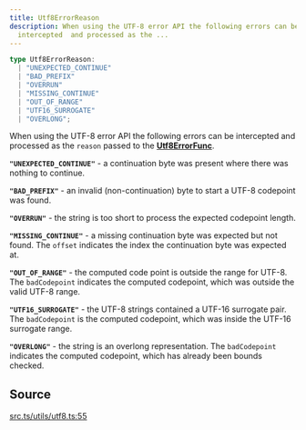```yaml
---
title: Utf8ErrorReason
description: When using the UTF-8 error API the following errors can be
  intercepted  and processed as the ...
---
```


```ts
type Utf8ErrorReason: 
  | "UNEXPECTED_CONTINUE"
  | "BAD_PREFIX"
  | "OVERRUN"
  | "MISSING_CONTINUE"
  | "OUT_OF_RANGE"
  | "UTF16_SURROGATE"
  | "OVERLONG";
```

When using the UTF-8 error API the following errors can be intercepted
 and processed as the `reason` passed to the [**Utf8ErrorFunc**](/content/type-aliases/Utf8ErrorFunc.mdx).

 **`"UNEXPECTED_CONTINUE"`** - a continuation byte was present where there
 was nothing to continue.

 **`"BAD_PREFIX"`** - an invalid (non-continuation) byte to start a
 UTF-8 codepoint was found.

 **`"OVERRUN"`** - the string is too short to process the expected
 codepoint length.

 **`"MISSING_CONTINUE"`** - a missing continuation byte was expected but
 not found. The `offset` indicates the index the continuation byte
 was expected at.

 **`"OUT_OF_RANGE"`** - the computed code point is outside the range
 for UTF-8. The `badCodepoint` indicates the computed codepoint, which was
 outside the valid UTF-8 range.

 **`"UTF16_SURROGATE"`** - the UTF-8 strings contained a UTF-16 surrogate
 pair. The `badCodepoint` is the computed codepoint, which was inside the
 UTF-16 surrogate range.

 **`"OVERLONG"`** - the string is an overlong representation. The
 `badCodepoint` indicates the computed codepoint, which has already
 been bounds checked.

## Source

[src.ts/utils/utf8.ts:55](https://github.com/dominant-strategies/quais-6.js/blob/3f482dd134064d41657ff7dc9ba8162f741c9c83/src.ts/utils/utf8.ts#L55)
